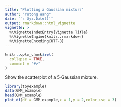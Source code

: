 ```yaml
---
title: "Plotting a Gaussian mixture"
author: "Yutong Wang"
date: "`r Sys.Date()`"
output: rmarkdown::html_vignette
vignette: >
  %\VignetteIndexEntry{Vignette Title}
  %\VignetteEngine{knitr::rmarkdown}
  %\VignetteEncoding{UTF-8}
---
```


```r
knitr::opts_chunk$set(
  collapse = TRUE,
  comment = "#>"
)
```

Show the scatterplot of a 5-Gaussian mixture.

```r
library(toyexample)
data(GMM_example)
head(GMM_example)
plot_df(df = GMM_example,x = 1,y = 2,color_use = 3)
```


